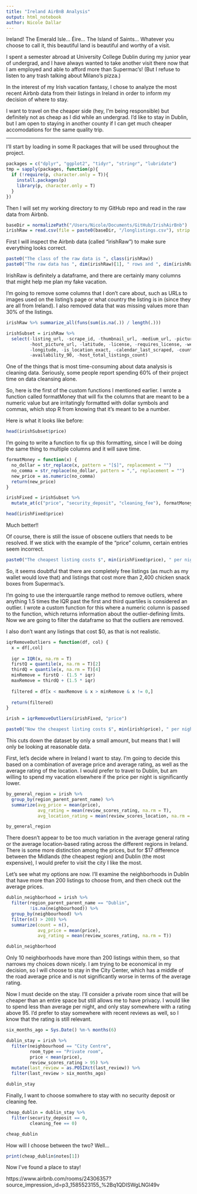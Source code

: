 ```yaml
---
title: "Ireland AirBnB Analysis"
output: html_notebook
author: Nicole Dallar
---
```


Ireland! The Emerald Isle... Éire... The Island of Saints... Whatever you choose to call it, this beautiful land is beautiful and worthy of a visit.

I spent a semester abroad at University College Dublin during my junior year of undergrad, and I have always wanted to take another visit there now that I am employed and able to afford more than Supermac's! (But I refuse to listen to any trash talking about Milano's pizza.)

In the interest of my Irish vacation fantasy, I chose to analyze the most recent Airbnb data from their listings in Ireland in order to inform my decision of where to stay.

I want to travel on the cheaper side (hey, I'm being responsible) but definitely not as cheap as I did while an undergrad. I'd like to stay in Dublin, but I am open to staying in another county if I can get much cheaper accomodations for the same quality trip.

------

I'll start by loading in some R packages that will be used throughout the project.
```r
packages = c("dplyr", "ggplot2", "tidyr", "stringr", "lubridate")
tmp = sapply(packages, function(p){
  if (!require(p, character.only = T)){
    install.packages(p)
    library(p, character.only = T)
  }
})
```
Then I will set my working directory to my GitHub repo and read in the raw data from Airbnb.
```r
baseDir = normalizePath("/Users/Nicole/Documents/GitHub/IrishAirBnb")
irishRaw = read.csv(file = paste0(baseDir, "/longlistings.csv"), strip.white = T, stringsAsFactors = F, na.strings=c("","NA"))
```
First I will inspect the Airbnb data (called "irishRaw") to make sure everything looks correct.
```r
paste0("The class of the raw data is ", class(irishRaw))
paste0("The raw data has ", dim(irishRaw)[1], " rows and ", dim(irishRaw)[2], " columns.")
```
IrishRaw is definitely a dataframe, and there are certainly many columns that might help me plan my fake vacation.

I'm going to remove some columns that I don't care about, such as URLs to images used on the listing's page or what country the listing is in (since they are all from Ireland). I also removed data that was missing values more than 30% of the listings.
```r
irishRaw %>% summarize_all(funs(sum(is.na(.)) / length(.)))
```
```r
irishSubset = irishRaw %>%
  select(-listing_url, -scrape_id, -thumbnail_url, -medium_url, -picture_url, -xl_picture_url, -host_url, -host_thumbnail_url,
         -host_picture_url, -latitude, -license, -requires_license, -weekly_price, -monthly_price, -square_feet, -jurisdiction_names,
         -longitude, -is_location_exact, -calendar_last_scraped, -country, -country_code, -availability_30, -availability_60,
         -availability_90, -host_total_listings_count)
```
One of the things that is most time-consuming about data analysis is cleaning data. Seriously, some people report spending 60% of their project time on data cleansing alone.

So, here is the first of the custom functions I mentioned earlier. I wrote a function called formatMoney that will fix the columns that are meant to be a numeric value but are irritatingly formatted with dollar symbols and commas, which stop R from knowing that it's meant to be a number. 

Here is what it looks like before:
```r
head(irishSubset$price)
```
I'm going to write a function to fix up this formatting, since I will be doing the same thing to multiple columns and it will save time.
```r
formatMoney = function(x) {
  no_dollar = str_replace(x, pattern = "[$]", replacement = "")
  no_comma = str_replace(no_dollar, pattern = ",", replacement = "")
  new_price = as.numeric(no_comma)
  return(new_price)
}

irishFixed = irishSubset %>%
  mutate_at(c("price", "security_deposit", "cleaning_fee"), formatMoney)

head(irishFixed$price)
```
Much better!!

Of course, there is still the issue of obscene outliers that needs to be resolved. If we stick with the example of the "price" column, certain entries seem incorrect.
```r
paste0("The cheapest listing costs $", min(irishFixed$price), " per night and the most expensive costs $", max(irishFixed$price), " per night.")
```
So, it seems doubtful that there are completely free listings (as much as my wallet would love that) and listings that cost more than 2,400 chicken snack boxes from Supermac's.

I'm going to use the interquartile range method to remove outliers, where anything 1.5 times the IQR past the first and third quartiles is considered an outlier. I wrote a custom function for this where a numeric column is passed to the function, which returns information about the outlier-defining limits. Now we are going to filter the dataframe so that the outliers are removed.

I also don't want any listings that cost $0, as that is not realistic.
```r
iqrRemoveOutliers = function(df, col) {
  x = df[,col]
  
  iqr = IQR(x, na.rm = T)
  firstQ = quantile(x, na.rm = T)[2]
  thirdQ = quantile(x, na.rm = T)[4]
  minRemove = firstQ - (1.5 * iqr)
  maxRemove = thirdQ + (1.5 * iqr)
  
  filtered = df[x < maxRemove & x > minRemove & x != 0,]
  
  return(filtered)
}

irish = iqrRemoveOutliers(irishFixed, "price")

paste0("Now the cheapest listing costs $", min(irish$price), " per night and the most expensive costs $", max(irish$price), " per night.")
```
This cuts down the dataset by only a small amount, but means that I will only be looking at reasonable data.

First, let's decide where in Ireland I want to stay. I'm going to decide this based on a combination of average price and average rating, as well as the average rating of the location. I would prefer to travel to Dublin, but am willing to spend my vacation elsewhere if the price per night is significantly lower.
```r
by_general_region = irish %>%
  group_by(region_parent_parent_name) %>%
  summarize(avg_price = mean(price),
            avg_rating = mean(review_scores_rating, na.rm = T),
            avg_location_rating = mean(review_scores_location, na.rm = T))

by_general_region
```
There doesn't appear to be too much variation in the average general rating or the average location-based rating across the different regions in Ireland. There is some more distinction among the prices, but for $17 difference between the Midlands (the cheapest region) and Dublin (the most expensive), I would prefer to visit the city I like the most.

Let's see what my options are now. I'll examine the neighborhoods in Dublin that have more than 200 listings to choose from, and then check out the average prices.
```r
dublin_neighborhood = irish %>%
  filter(region_parent_parent_name == "Dublin",
         !is.na(neighbourhood)) %>%
  group_by(neighbourhood) %>%
  filter(n() > 200) %>%
  summarize(count = n(),
            avg_price = mean(price),
            avg_rating = mean(review_scores_rating, na.rm = T))

dublin_neighborhood
```
Only 10 neighborhoods have more than 200 listings within them, so that narrows my choices down nicely. I am trying to be economical in my decision, so I will choose to stay in the City Center, which has a middle of the road average price and is not significantly worse in terms of the average rating.

Now I must decide on the stay. I'll consider a private room since that will be cheaper than an entire space but still allows me to have privacy. I would like to spend less than average per night, and only stay somewhere with a rating above 95. I'd prefer to stay somewhere with recent reviews as well, so I know that the rating is still relevant.
```r
six_months_ago = Sys.Date() %m-% months(6)

dublin_stay = irish %>%
  filter(neighbourhood == "City Centre",
         room_type == "Private room",
         price < mean(price),
         review_scores_rating > 95) %>%
  mutate(last_review = as.POSIXct(last_review)) %>%
  filter(last_review > six_months_ago)

dublin_stay
```
Finally, I want to choose somwhere to stay with no security deposit or cleaning fee.
```r
cheap_dublin = dublin_stay %>%
  filter(security_deposit == 0,
         cleaning_fee == 0)

cheap_dublin
```
How will I choose between the two? Well...
```r
print(cheap_dublin$notes[1])
```
Now I've found a place to stay!

https://www.airbnb.com/rooms/24306357?source_impression_id=p3_1585523155_%2Bq1QDISWgLNGl49v